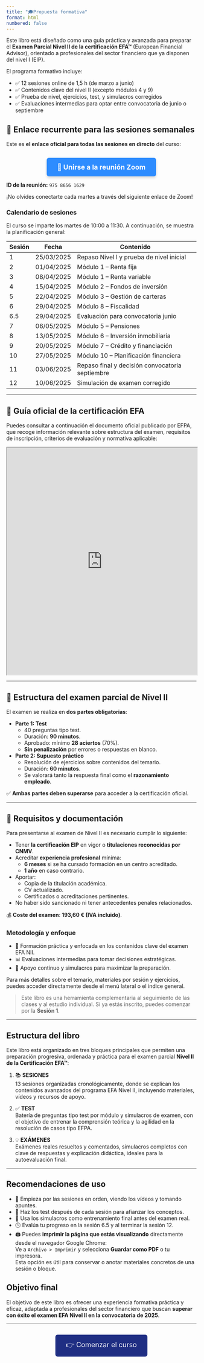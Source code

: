 ```yaml
---
title: "🎓Propuesta formativa"
format: html
numbered: false
---
```



Este libro está diseñado como una guía práctica y avanzada para preparar el **Examen Parcial Nivel II de la certificación EFA™** (European Financial Advisor), orientado a profesionales del sector financiero que ya disponen del nivel I (EIP).

El programa formativo incluye:

-   ✅ 12 sesiones online de 1,5 h (de marzo a junio)
-   ✅ Contenidos clave del nivel II (excepto módulos 4 y 9)
-   ✅ Prueba de nivel, ejercicios, test, y simulacros corregidos
-   ✅ Evaluaciones intermedias para optar entre convocatoria de junio o septiembre

::: {.callout-warning icon="false"}
## 📆 Enlace recurrente para las sesiones semanales



Este es **el enlace oficial para todas las sesiones en directo** del curso:

::: {style="text-align: center; margin-top: 2em;"}

<a href="https://zoom.us/j/97586561629" target="_blank" style="
    background-color: #2D8CFF;
    color: white;
    padding: 14px 28px;
    text-decoration: none;
    font-size: 18px;
    border-radius: 6px;
    display: inline-block;
    font-weight: bold;
    box-shadow: 0 4px 6px rgba(0,0,0,0.15);
  ">
  🔗 Unirse a la reunión Zoom
</a>

:::


**ID de la reunión:** `975 8656 1629`


¡No olvides conectarte cada martes a través del siguiente enlace de Zoom! 


:::




### Calendario de sesiones

El curso se imparte los martes de 10:00 a 11:30. A continuación, se muestra la planificación general:

| Sesión | Fecha      | Contenido                                       |
|--------|------------|-------------------------------------------------|
| 1      | 25/03/2025 | Repaso Nivel I y prueba de nivel inicial        |
| 2      | 01/04/2025 | Módulo 1 – Renta fija                           |
| 3      | 08/04/2025 | Módulo 1 – Renta variable                       |
| 4      | 15/04/2025 | Módulo 2 – Fondos de inversión                  |
| 5      | 22/04/2025 | Módulo 3 – Gestión de carteras                  |
| 6      | 29/04/2025 | Módulo 8 – Fiscalidad                           |
| 6.5    | 29/04/2025 | Evaluación para convocatoria junio              |
| 7      | 06/05/2025 | Módulo 5 – Pensiones                            |
| 8      | 13/05/2025 | Módulo 6 – Inversión inmobiliaria               |
| 9      | 20/05/2025 | Módulo 7 – Crédito y financiación               |
| 10     | 27/05/2025 | Módulo 10 – Planificación financiera            |
| 11     | 03/06/2025 | Repaso final y decisión convocatoria septiembre |
| 12     | 10/06/2025 | Simulación de examen corregido                  |

------------------------------------------------------------------------


## 📄 Guía oficial de la certificación EFA

Puedes consultar a continuación el documento oficial publicado por EFPA, que recoge información relevante sobre estructura del examen, requisitos de inscripción, criterios de evaluación y normativa aplicable:

<iframe src="https://drive.google.com/file/d/1OGjRLRyfcG7Gf7xM1tFNL1ktauQxQlY_/preview" 
        width="100%" height="600px" allow="autoplay">
</iframe>

---

## 🧭 Estructura del examen parcial de Nivel II

El examen se realiza en **dos partes obligatorias**:

- **Parte 1: Test**
  - 40 preguntas tipo test.
  - Duración: **90 minutos**.
  - Aprobado: mínimo **28 aciertos** (70%).
  - **Sin penalización** por errores o respuestas en blanco.

- **Parte 2: Supuesto práctico**
  - Resolución de ejercicios sobre contenidos del temario.
  - Duración: **60 minutos**.
  - Se valorará tanto la respuesta final como el **razonamiento empleado**.

✅ **Ambas partes deben superarse** para acceder a la certificación oficial.

---

## 📝 Requisitos y documentación

Para presentarse al examen de Nivel II es necesario cumplir lo siguiente:

- Tener **la certificación EIP** en vigor o **titulaciones reconocidas por CNMV**.
- Acreditar **experiencia profesional** mínima:
  - **6 meses** si se ha cursado formación en un centro acreditado.
  - **1 año** en caso contrario.
- Aportar:
  - Copia de la titulación académica.
  - CV actualizado.
  - Certificados o acreditaciones pertinentes.
- No haber sido sancionado ni tener antecedentes penales relacionados.

💰 **Coste del examen**: **193,60 € (IVA incluido)**.


### Metodología y enfoque

-   🎯 Formación práctica y enfocada en los contenidos clave del examen EFA NII.
-   📊 Evaluaciones intermedias para tomar decisiones estratégicas.
-   🧠 Apoyo continuo y simulacros para maximizar la preparación.

Para más detalles sobre el temario, materiales por sesión y ejercicios, puedes acceder directamente desde el menú lateral o el índice general.

> Este libro es una herramienta complementaria al seguimiento de las clases y al estudio individual. Si ya estás inscrito, puedes comenzar por la **Sesión 1**.

------------------------------------------------------------------------

## Estructura del libro

Este libro está organizado en tres bloques principales que permiten una preparación progresiva, ordenada y práctica para el examen parcial **Nivel II de la Certificación EFA™**:

1.  📚 **SESIONES**\
    13 sesiones organizadas cronológicamente, donde se explican los contenidos avanzados del programa EFA Nivel II, incluyendo materiales, vídeos y recursos de apoyo.

2.  ✅ **TEST**\
    Batería de preguntas tipo test por módulo y simulacros de examen, con el objetivo de entrenar la comprensión teórica y la agilidad en la resolución de casos tipo EFPA.

3.  💡 **EXÁMENES**\
    Exámenes reales resueltos y comentados, simulacros completos con clave de respuestas y explicación didáctica, ideales para la autoevaluación final.

------------------------------------------------------------------------

## Recomendaciones de uso

-   📅 Empieza por las sesiones en orden, viendo los vídeos y tomando apuntes.\
-   🧠 Haz los test después de cada sesión para afianzar los conceptos.\
-   📝 Usa los simulacros como entrenamiento final antes del examen real.\
-   🕒 Evalúa tu progreso en la sesión 6.5 y al terminar la sesión 12.\
-   🖨️ Puedes **imprimir la página que estás visualizando** directamente desde el navegador Google Chrome:\
    Ve a `Archivo > Imprimir` y selecciona **Guardar como PDF** o tu impresora.\
    Esta opción es útil para conservar o anotar materiales concretos de una sesión o bloque.

## Objetivo final

El objetivo de este libro es ofrecer una experiencia formativa práctica y eficaz, adaptada a profesionales del sector financiero que buscan **superar con éxito el examen EFA Nivel II en la convocatoria de 2025**.

------------------------------------------------------------------------

::: {style="text-align: center; margin-top: 2em;"}
<a href="sesion01_repaso_nivel1.qmd" class="button" style="
    background-color: #1f2e83;
    color: white;
    padding: 14px 28px;
    text-decoration: none;
    font-size: 18px;
    border-radius: 6px;
    display: inline-block;
  "> 👉 Comenzar el curso </a>
:::
